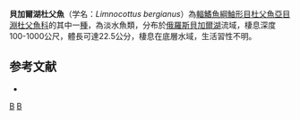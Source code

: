 {{Speciesbox 
| taxon = Limnocottus bergianus
| status = NE
| status_system = IUCN3.1
| authority = [[Taliev|Taliev]], 1935
| synonyms = 
}}

'''貝加爾湖杜父魚'''（学名：''Limnocottus bergianus''）為[[輻鰭魚綱|輻鰭魚綱]][[鮋形目|鮋形目]][[杜父魚亞目|杜父魚亞目]][[淵杜父魚科|淵杜父魚科]]的其中一[[種|種]]，為淡水魚類，分布於[[俄羅斯|俄羅斯]][[貝加爾湖|貝加爾湖]]流域，棲息深度100-1000公尺，體長可達22.5公分，棲息在底層水域，生活習性不明。

==参考文献==
*{{FishBase_species|genus=Limnocottus|species=bergianus |year=2014|month=5}}

{{Taxonbar|from=Q6431456}}

[[Category:湖杜父魚屬|B]]
[[Category:1935年描述的魚類|B]]